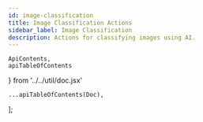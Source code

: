 ```yaml
---
id: image-classification
title: Image Classification Actions
sidebar_label: Image Classification
description: Actions for classifying images using AI.
---
```


    ApiContents,
    apiTableOfContents
} from '../../util/doc.jsx'

    ...apiTableOfContents(Doc),
];

<ApiContents doc={Doc} />